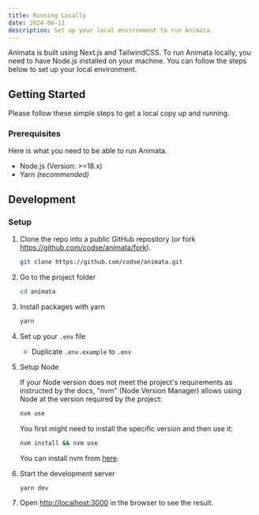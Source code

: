 ```yaml
---
title: Running Locally
date: 2024-06-11
description: Set up your local environment to run Animata.
---
```


Animata is built using Next.js and TailwindCSS. To run Animata locally, you need to have Node.js installed on your machine. You can follow the steps below to set up your local environment.

## Getting Started

Please follow these simple steps to get a local copy up and running.

### Prerequisites

Here is what you need to be able to run Animata.

- Node.js (Version: >=18.x)
- Yarn _(recommended)_

## Development

### Setup

1. Clone the repo into a public GitHub repository (or fork https://github.com/codse/animata/fork).

   ```sh
   git clone https://github.com/codse/animata.git
   ```

2. Go to the project folder

   ```sh
   cd animata
   ```

3. Install packages with yarn

   ```sh
   yarn
   ```

4. Set up your `.env` file

   - Duplicate `.env.example` to `.env`

5. Setup Node

   If your Node version does not meet the project's requirements as instructed by the docs, "nvm" (Node Version Manager) allows using Node at the version required by the project:

   ```sh
   nvm use
   ```

   You first might need to install the specific version and then use it:

   ```sh
   nvm install && nvm use
   ```

   You can install nvm from [here](https://github.com/nvm-sh/nvm).

6. Start the development server

   ```sh
   yarn dev
   ```

7. Open [http://localhost:3000](http://localhost:3000) in the browser to see the result.
